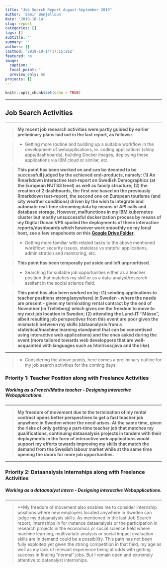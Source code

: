 ```yaml
---
title: "Job Search Report August-September 2019"
author: 'Samir Benjelloun'
date: '2019-10-14'
slug: report
categories: []
tags: []
subtitle: ''
summary: ''
authors: []
lastmod: '2019-10-14T17:15:26Z'
featured: no
image:
  caption: ''
  focal_point: ''
  preview_only: no
projects: []
---
```


```r
knitr::opts_chunk$set(echo = TRUE)
```


-----

## Job Search Activities {.tabset .tabset-fade}

-----



> **My recent job research activities were partly guided by earlier preliminary plans laid out in the last report, as follows:**. 


> - Getting more routine and building up a suitable workflow in the development of webapplications, ie. coding applications (shiny apps/dashboards), building Docker images, deploying these applications via IBM cloud or similar, etc.

> **This point has been worked on and can be deemed to be successfull judged by the achieved end-products, namely: (1) An Rmarkdown interactive test-report on Swedish Demographics (at the European NUTS3 level) as well as family structure; (2) the creation of 2 dashboards, the first one based on the previously Rmarkdown test-report, the second one on European tourisme (and city weather conditions) driven by the wish to integrate and automate real-time streaming data by means of API calls and database storage. However, malfunctions in my IBM kubernetes cluster but mostly unsuccessful  dockerization process by means of my Digital Ocean VPS spoiled the deployments of these interactive reports/dashboards which however work smoothly on my local host, see a few snapshoots on this [Google Drive Folder](https://drive.google.com/open?id=1u7jhAQJw096tEY2zS7YB3T5Vd7ngEmYi)**. 

> - Getting more familiar with related tasks to the above mentioned workflow: security issues, stateless vs stateful applications, administration and monitoring, etc.

> **This point has been temporally put aside and left unprioritised**. 

> - Searching for suitable job opportunities either as a teacher position that matches my skill or as a data-analyst/research assitant in the social science field. 

> **This point has also been worked on by: (1) sending applications to teacher positions strong(anywhere) in Sweden - where the needs are present - given my terminating rental contract by the end of November (in Trelleborg) which gives me the freedom to move to my next job location in Sweden; (2) attending the Lund-IT "Mässe", albeit resulting job perspectives from this event are poor given the mismatch between my skills (dataanalysis from a statistical/machine learning standpoint that can be concretised using interactive web applications) and the ones asked during the event (more tailored towards web developpers that are well-acquainted with languages such as html/css/java and the like)**. 

----

> - Considering the above points, here comes a preliminary outline for my job search activities for the coming days:  

### **Priority 1: Teacher Position along with Freelance Activities**

##### **Working as a French/Maths teacher - Designing interactive Webapplications.**

----


> **My freedom of movement due to the termination of my rental contract opens better perspectives to get a fast teacher job anywhere in Sweden where the need arises. At the same time, given the risks of only getting a part-time teacher job that matches my qualifications, continuing dataanalysis projects in tandem with their deployments in the form of interactive web applications would support my efforts towards improving my skills that match the demand from the Swedish labour market while at the same time opening the doors for more job opportunities.**   


-----


### **Priority 2: Dataanalysis Internships along with Freelance Activities** 

##### **Working as a dataanalyst intern - Designing interactive Webapplications.**


-----


> **My freedom of movement also enables me to consider internship positions where new employers located anywhere in Sweden can judge my dataanalysis skills. As mentioned in the last Job Search report, internships in for instance dataanalysis or the participation in research projects in the economics or social science field where machine learning, multivariate analysis or social impact evaluation skills are in demand could be a possibility. This path has not been fully exploited yet given the strong competition in that field, my age as well as my lack of relevant experience being at odds with getting success in finding "normal" jobs. But I remain open and extremely attentive to datanalyst internships.

